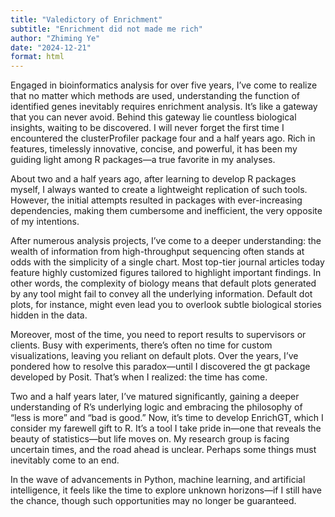 ```yaml
---
title: "Valedictory of Enrichment"
subtitle: "Enrichment did not made me rich"
author: "Zhiming Ye"
date: "2024-12-21"
format: html
---
```


Engaged in bioinformatics analysis for over five years, I’ve come to realize that no matter which methods are used, understanding the function of identified genes inevitably requires enrichment analysis. It’s like a gateway that you can never avoid. Behind this gateway lie countless biological insights, waiting to be discovered. I will never forget the first time I encountered the clusterProfiler package four and a half years ago. Rich in features, timelessly innovative, concise, and powerful, it has been my guiding light among R packages—a true favorite in my analyses.

About two and a half years ago, after learning to develop R packages myself, I always wanted to create a lightweight replication of such tools. However, the initial attempts resulted in packages with ever-increasing dependencies, making them cumbersome and inefficient, the very opposite of my intentions.

After numerous analysis projects, I’ve come to a deeper understanding: the wealth of information from high-throughput sequencing often stands at odds with the simplicity of a single chart. Most top-tier journal articles today feature highly customized figures tailored to highlight important findings. In other words, the complexity of biology means that default plots generated by any tool might fail to convey all the underlying information. Default dot plots, for instance, might even lead you to overlook subtle biological stories hidden in the data.

Moreover, most of the time, you need to report results to supervisors or clients. Busy with experiments, there’s often no time for custom visualizations, leaving you reliant on default plots. Over the years, I’ve pondered how to resolve this paradox—until I discovered the gt package developed by Posit. That’s when I realized: the time has come.

Two and a half years later, I’ve matured significantly, gaining a deeper understanding of R’s underlying logic and embracing the philosophy of “less is more” and “bad is good.” Now, it’s time to develop EnrichGT, which I consider my farewell gift to R. It’s a tool I take pride in—one that reveals the beauty of statistics—but life moves on. My research group is facing uncertain times, and the road ahead is unclear. Perhaps some things must inevitably come to an end.

In the wave of advancements in Python, machine learning, and artificial intelligence, it feels like the time to explore unknown horizons—if I still have the chance, though such opportunities may no longer be guaranteed.